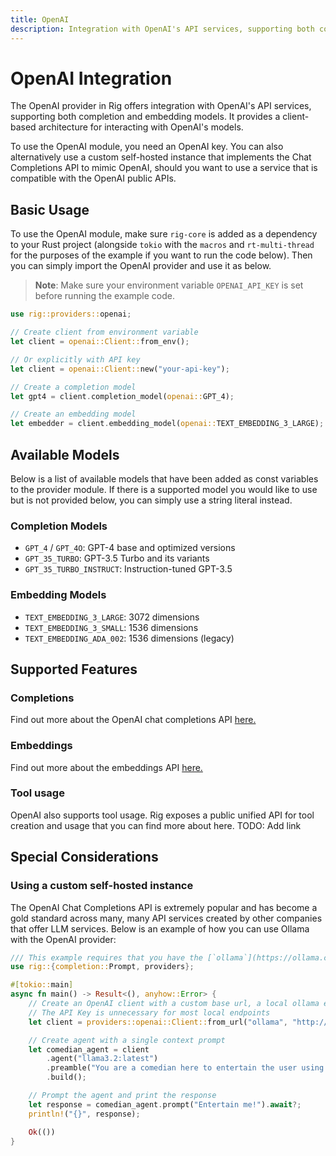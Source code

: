 ```yaml
---
title: OpenAI
description: Integration with OpenAI's API services, supporting both completion and embedding models.
---
```



# OpenAI Integration

The OpenAI provider in Rig offers integration with OpenAI's API services, supporting both completion and embedding models. It provides a client-based architecture for interacting with OpenAI's models.

To use the OpenAI module, you need an OpenAI key. You can also alternatively use a custom self-hosted instance that implements the Chat Completions API to mimic OpenAI, should you want to use a service that is compatible with the OpenAI public APIs.

## Basic Usage
To use the OpenAI module, make sure `rig-core` is added as a dependency to your Rust project (alongside `tokio` with the `macros` and `rt-multi-thread` for the purposes of the example if you want to run the code below). Then you can simply import the OpenAI provider and use it as below.

> **Note**: Make sure your environment variable `OPENAI_API_KEY` is set before running the example code.

```rust
use rig::providers::openai;

// Create client from environment variable
let client = openai::Client::from_env();

// Or explicitly with API key
let client = openai::Client::new("your-api-key");

// Create a completion model
let gpt4 = client.completion_model(openai::GPT_4);

// Create an embedding model
let embedder = client.embedding_model(openai::TEXT_EMBEDDING_3_LARGE);
```

## Available Models
Below is a list of available models that have been added as const variables to the provider module. If there is a supported model you would like to use but is not provided below, you can simply use a string literal instead.

### Completion Models
- `GPT_4` / `GPT_4O`: GPT-4 base and optimized versions
- `GPT_35_TURBO`: GPT-3.5 Turbo and its variants
- `GPT_35_TURBO_INSTRUCT`: Instruction-tuned GPT-3.5

### Embedding Models
- `TEXT_EMBEDDING_3_LARGE`: 3072 dimensions
- `TEXT_EMBEDDING_3_SMALL`: 1536 dimensions
- `TEXT_EMBEDDING_ADA_002`: 1536 dimensions (legacy)

## Supported Features

### Completions
Find out more about the OpenAI chat completions API [here.](https://platform.openai.com/docs/api-reference/chat)

### Embeddings
Find out more about the embeddings API [here.](https://platform.openai.com/docs/api-reference/embeddings)

### Tool usage
OpenAI also supports tool usage. Rig exposes a public unified API for tool creation and usage that you can find more about here. TODO: Add link

## Special Considerations

### Using a custom self-hosted instance
The OpenAI Chat Completions API is extremely popular and has become a gold standard across many, many API services created by other companies that offer LLM services. Below is an example of how you can use Ollama with the OpenAI provider:

```rust
/// This example requires that you have the [`ollama`](https://ollama.com) server running locally.
use rig::{completion::Prompt, providers};

#[tokio::main]
async fn main() -> Result<(), anyhow::Error> {
    // Create an OpenAI client with a custom base url, a local ollama endpoint
    // The API Key is unnecessary for most local endpoints
    let client = providers::openai::Client::from_url("ollama", "http://localhost:11434/v1");

    // Create agent with a single context prompt
    let comedian_agent = client
        .agent("llama3.2:latest")
        .preamble("You are a comedian here to entertain the user using humour and jokes.")
        .build();

    // Prompt the agent and print the response
    let response = comedian_agent.prompt("Entertain me!").await?;
    println!("{}", response);

    Ok(())
}
```


<br />

<Cards>
<Cards.Card title="OpenAIAPI Reference" href="https://platform.openai.com/docs/api-reference/introduction"/>
<Cards.Card title="API Reference (docs.rs)" href="https://docs.rs/rig-core/latest/rig/providers/openai/index.html"/>
</Cards>
